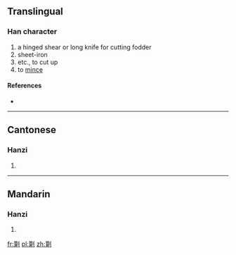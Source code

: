 ==Translingual==

===Han character===
{{Han char|rn=18|rad=刀|as=14|sn=16|four=|canj=竹廿中弓 (HTLN)}}

# a hinged shear or long knife for cutting fodder
# sheet-iron
# etc., to cut up
# to [[mince]]

====References====
* {{Han ref|kx=0145.040|hdz=10360.190|uh=350D|ud=13581}}

----

==Cantonese==

===Hanzi===
{{yue-hanzi|jyut=|y=chap3, ja3 jaai3}}

# {{defn|lang=yue|sort=刀14}}

----

==Mandarin==

===Hanzi===
{{cmn-hanzi|pin=[[duǒ]] ([[duo3]]), [[zhá]] ([[zha2]])|wg=to<sup>3</sup>, cha<sup>2</sup>}}

# {{defn|lang=cmn|sort=刀14}}

[[fr:㔍]]
[[pl:㔍]]
[[zh:㔍]]